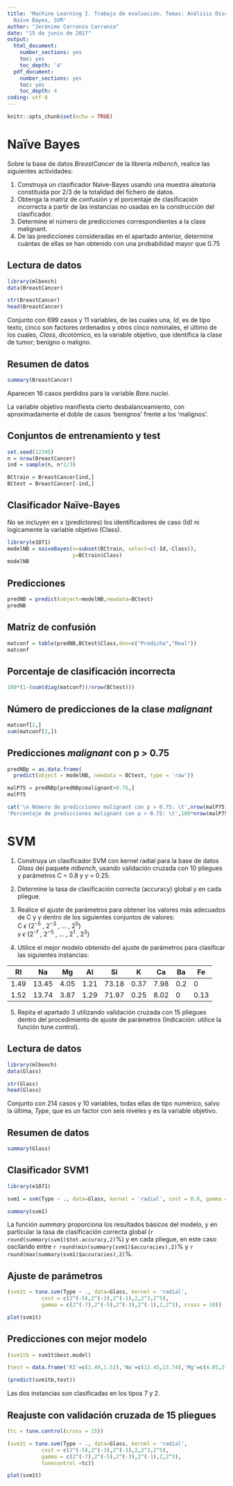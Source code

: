 ```yaml
---
title: 'Machine Learning I. Trabajo de evaluación. Temas: Análisis Discriminante,
  Naïve Bayes, SVM'
author: "Jerónimo Carranza Carranza"
date: "15 de junio de 2017"
output:
  html_document:
    number_sections: yes
    toc: yes
    toc_depth: '4'
  pdf_document:
    number_sections: yes
    toc: yes
    toc_depth: 4
coding: utf-8
---
```

\newpage

```r
knitr::opts_chunk$set(echo = TRUE)
```

# Naïve Bayes

Sobre la base de datos _BreastCancer_ de la librería _mlbench_, realice las siguientes actividades:

1. Construya un clasificador Naive-Bayes usando una muestra aleatoria constituida por 2/3 de la totalidad del fichero de datos.
2. Obtenga la matriz de confusión y el porcentaje de clasificación incorrecta a partir de las instancias no usadas en la construcción del clasificador.
3. Determine el número de predicciones correspondientes a la clase malignant.
4. De las predicciones consideradas en el apartado anterior, determine cuántas de ellas se han obtenido con una probabilidad mayor que 0.75

## Lectura de datos

```r
library(mlbench)
data(BreastCancer)

str(BreastCancer)
head(BreastCancer)
```

Conjunto con 699 casos y 11 variables, de las cuales una, _Id_, es de tipo texto, cinco son factores ordenados y otros cinco nominales, el último de los cuales, _Class_,  dicotómico, es la variable objetivo, que identifica la clase de tumor; benigno o maligno.

## Resumen de datos

```r
summary(BreastCancer)
```

Aparecen 16 casos perdidos para la variable _Bare.nuclei_.

La variable objetivo manifiesta cierto desbalanceamiento, con aproximadamente el doble de casos 'benignos' frente a los 'malignos'.

## Conjuntos de entrenamiento y test

```r
set.seed(12345)
n = nrow(BreastCancer)
ind = sample(n, n*2/3)

BCtrain = BreastCancer[ind,]
BCtest = BreastCancer[-ind,]
```

## Clasificador Naïve-Bayes

No se incluyen en x (predictores) los identificadores de caso (Id) ni logicamente la variable objetivo (Class).

```r
library(e1071)
modelNB = naiveBayes(x=subset(BCtrain, select=c(-Id,-Class)),
                     y=BCtrain$Class)
modelNB
```

## Predicciones
```r
predNB = predict(object=modelNB,newdata=BCtest)
predNB
```

## Matriz de confusión
```r
matconf = table(predNB,BCtest$Class,dnn=c("Predicha","Real"))
matconf
```

## Porcentaje de clasificación incorrecta
```r
100*(1-(sum(diag(matconf))/nrow(BCtest)))
```

## Número de predicciones de la clase _malignant_
```r
matconf[2,]
sum(matconf[2,])
```

## Predicciones _malignant_ con p > 0.75
```r
predNBp = as.data.frame(
  predict(object = modelNB, newdata = BCtest, type = 'raw'))

malP75 = predNBp[predNBp$malignant>0.75,]
malP75

cat('\n Número de predicciones malignant con p > 0.75: \t',nrow(malP75), '\n',
'Porcentaje de predicciones malignant con p > 0.75: \t',100*nrow(malP75)/sum(matconf[2,]),'%')

```


# SVM

1. Construya un clasificador SVM con kernel radial para la base de datos _Glass_ del paquete _mlbench_, usando validación cruzada con 10 pliegues y parámetros C = 0.8 y $\gamma$ = 0.25.
2. Determine la tasa de clasificación correcta (accuracy) global y en cada pliegue.
3. Realice el ajuste de parámetros para obtener los valores más adecuados de C y $\gamma$ dentro de los siguientes conjuntos de valores:  
C $\epsilon$ {2^−5^ , 2^−3^ , ... , 2^5^}  
$\gamma$ $\epsilon$ {2^-7^ , 2^−5^ , ... , 2^1^ , 2^3^}

4. Utilice el mejor modelo obtenido del ajuste de parámetros para clasificar las siguientes instancias:

RI   | Na    | Mg   | Al   | Si    | K    | Ca   | Ba  | Fe
-----|-------|------|------|-------|------|------|-----|------
1.49 | 13.45 | 4.05 | 1.21 | 73.18 | 0.37 | 7.98 | 0.2 | 0
1.52 | 13.74 | 3.87 | 1.29 | 71.97 | 0.25 | 8.02 | 0   | 0.13

5. Repita el apartado 3 utilizando validación cruzada con 15 pliegues dentro del procedimiento de ajuste de parámetros (Indicación: utilice la función tune.control).


## Lectura de datos

```r
library(mlbench)
data(Glass)

str(Glass)
head(Glass)

```

Conjunto con 214 casos y 10 variables, todas ellas de tipo numérico, salvo la última, _Type_, que es un factor con seis niveles y es la variable objetivo.

## Resumen de datos
```r
summary(Glass)
```

## Clasificador SVM1

```r
library(e1071)
```

```r
svm1 = svm(Type ~ ., data=Glass, kernel = 'radial', cost = 0.8, gamma = 0.5, cross = 10)
```

```r
summary(svm1)
```

La función _summary_ proporciona los resultados básicos del modelo, y en particular la tasa de clasificación correcta global (`r round(summary(svm1)$tot.accuracy,2)`%) y en cada pliegue, en este caso oscilando entre `r round(min(summary(svm1)$accuracies),2)`% y `r round(max(summary(svm1)$accuracies),2)`%.

## Ajuste de parámetros

```r
(svm1t = tune.svm(Type ~ ., data=Glass, kernel = 'radial', 
           cost = c(2^(-5),2^(-3),2^(-1),2,2^3,2^5), 
           gamma = c(2^(-7),2^(-5),2^(-3),2^(-1),2,2^3), cross = 10))
```

```r
plot(svm1t)
```

## Predicciones con mejor modelo

```r
(svm1tb = svm1t$best.model)
```

```r
(test = data.frame('RI'=c(1.49,1.52),'Na'=c(13.45,13.74),'Mg'=c(4.05,3.87),'Al'=c(1.21,1.29),'Si'=c(73.18,71.97),'K'=c(0.37,0.25),'Ca'=c(7.98,8.02), 'Ba'=c(0.2,0),'Fe'=c(0,0.13)))
```

```r
(predict(svm1tb,test))
```

Las dos instancias son clasificadas en los tipos 7 y 2.

## Reajuste con validación cruzada de 15 pliegues

```r
(tc = tune.control(cross = 15))

(svm1t = tune.svm(Type ~ ., data=Glass, kernel = 'radial', 
           cost = c(2^(-5),2^(-3),2^(-1),2,2^3,2^5), 
           gamma = c(2^(-7),2^(-5),2^(-3),2^(-1),2,2^3), 
           tunecontrol =tc))
```

```r
plot(svm1t)
```

